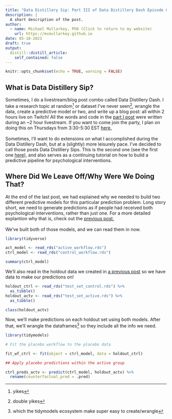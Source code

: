 ```yaml
---
title: "Data Distillery Sip: Part III of Data Distillery Dash Episode 02"
description: |
  A short description of the post.
author:
  - name: Michael Mullarkey, PhD (Click to return to my website)
    url: https://mcmullarkey.github.io
date: 05-18-2021
draft: true
output:
  distill::distill_article:
    self_contained: false
---
```



```r
knitr::opts_chunk$set(echo = TRUE, warning = FALSE)
```

## What is Data Distillery Sip?

Sometimes, I do a livestream/blog post combo called Data Distillery Dash. I take a research topic at random^[yikes] or dataset I've never seen^[double yikes], wrangle the data, create a predictive model or two, and write up a blog post: all within 2 hours live on Twitch! All the words and code in the [part I post](https://mcmullarkey.github.io/mcm-blog/posts/2021-05-13-data-distillery-dash-episode-02/){target="_blank"} were written during an ~2 hour livestream. If you want to come join the party, I plan on doing this on Thursdays from 3:30-5:30 EST [here.](https://www.twitch.tv/mcmullarkey){target="_blank"} <br>
<br>
Sometimes, I'll want to do extensions on what I accomplished during the Data Distillery Dash, but at a (slightly) more leisurely pace. I've decided to call those posts Data Distillery Sips. This is the second one (see the first one [here](https://mcmullarkey.github.io/mcm-blog/posts/2021-05-17-data-distillery-sip-a-part-ii-of-data-distillery-dash-episode-02/){target="_blank"}), and also serves as a continuing tutorial on how to build a predictive pipeline for psychological interventions.

## Where Did We Leave Off/Why Were We Doing That?

At the end of the last post, we had explained why we needed to build two different predictive models for this particular prediction problem. Long story short, we need to generate predictions as if people had received both psychological interventions, rather than just one. For a more detailed explantion why that is, check out the [previous post.](https://mcmullarkey.github.io/mcm-blog/posts/2021-05-17-data-distillery-sip-a-part-ii-of-data-distillery-dash-episode-02/){target="_blank"} <br>
<br>
We've built both of those models, and we can read them in now.

```r

library(tidyverse)

act_model <- read_rds("active_workflow.rds")
ctrl_model <- read_rds("control_workflow.rds")

summary(ctrl_model)

```

We'll also read in the holdout data we created in [a previous post](https://mcmullarkey.github.io/mcm-blog/posts/2021-05-13-data-distillery-dash-episode-02/){target="_blank"} so we have data to make our predictions on!

```r

holdout_ctrl <- read_rds("test_set_control.rds") %>% 
  as_tibble()
holdout_actv <- read_rds("test_set_active.rds") %>% 
  as_tibble()

class(holdout_actv)

```

Now, we'll make predictions on each holdout set using both models. After that, we'll wrangle the dataframes^[which the tidymodels ecosystem make super easy to create/wrangle] so they include all the info we need.

```r
library(tidymodels)

# Fit the placebo workflow to the placebo data

fit_wf_ctrl <- fit(object = ctrl_model, data = holdout_ctrl)

## Apply placebo predictions within the active group

ctrl_preds_actv <- predict(ctrl_model, holdout_actv) %>% 
  rename(counterfactual_pred = .pred)

```




















